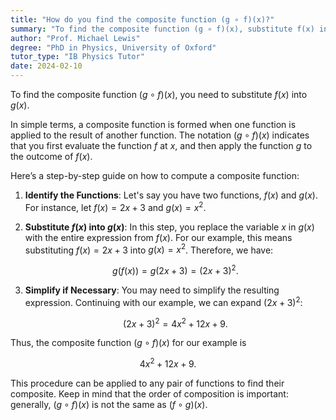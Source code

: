 ```yaml
---
title: "How do you find the composite function (g ∘ f)(x)?"
summary: "To find the composite function (g ∘ f)(x), substitute f(x) into g(x)."
author: "Prof. Michael Lewis"
degree: "PhD in Physics, University of Oxford"
tutor_type: "IB Physics Tutor"
date: 2024-02-10
---
```


To find the composite function $(g \circ f)(x)$, you need to substitute $f(x)$ into $g(x)$. 

In simple terms, a composite function is formed when one function is applied to the result of another function. The notation $(g \circ f)(x)$ indicates that you first evaluate the function $f$ at $x$, and then apply the function $g$ to the outcome of $f(x)$.

Here’s a step-by-step guide on how to compute a composite function:

1. **Identify the Functions**: Let's say you have two functions, $f(x)$ and $g(x)$. For instance, let $f(x) = 2x + 3$ and $g(x) = x^2$.

2. **Substitute $f(x)$ into $g(x)$**: In this step, you replace the variable $x$ in $g(x)$ with the entire expression from $f(x)$. For our example, this means substituting $f(x) = 2x + 3$ into $g(x) = x^2$. Therefore, we have:

   $$
   g(f(x)) = g(2x + 3) = (2x + 3)^2.
   $$

3. **Simplify if Necessary**: You may need to simplify the resulting expression. Continuing with our example, we can expand $(2x + 3)^2$:

   $$
   (2x + 3)^2 = 4x^2 + 12x + 9.
   $$

Thus, the composite function $(g \circ f)(x)$ for our example is 

$$
4x^2 + 12x + 9.
$$ 

This procedure can be applied to any pair of functions to find their composite. Keep in mind that the order of composition is important: generally, $(g \circ f)(x)$ is not the same as $(f \circ g)(x)$.
    